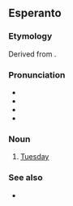 ==Esperanto==

===Etymology===
Derived from {{der|eo|fr|mardi}}.

===Pronunciation===
* {{IPA|/ˈmardo/|lang=eo}}
* {{hyphenation|mar|do|lang=eo}}
* {{rhymes|ardo|lang=eo}}
* {{audio|Eo-mardo.ogg|Audio|lang=eo}}

===Noun===
{{eo-head}}

# [[Tuesday]]

===See also===
* {{list:days of the week/eo}}

{{eo BRO|5}}
{{eo GCSE|0}}
{{Universala Vortaro}}